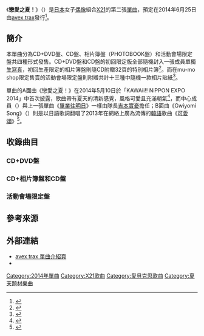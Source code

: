 {{Infobox Single 
| Name            = 戀愛之夏！<br>（{{lang|ja|恋する夏!}}）
| Artist          = [[X21|X21]]
| Album           = 
| Cover           = x21_koisuru_natsu.jpg
| Caption        = CD+DVD盤封面
| A-side          = 戀愛之夏！
| B-side          = [[可愛頌|可愛頌]]（日語翻唱版）
| Released        = {{flagicon|JPN}} 2014年6月25日
| Format          = [[單曲|單曲]]
| Recorded        = 
| Genre           = [[J-POP|J-POP]]
| Length          = 
| Label           = [[愛貝克思|avex trax]]
| Writer          = Mio Aoyama（作詞）<br>秋田兼幸（作曲）
| Producer        = [[奧斯卡傳播|奧斯卡傳播]]
| Certification   =
| Chart position  = *[[Oricon公信榜|Oricon公信榜]]：
**單曲週榜第9名<ref>{{cite web|title=国民的美少女Ｘ21がオリコントップ10入り|url=http://www.nikkansports.com/entertainment/news/f-et-tp0-20140701-1327079.html|publisher=日刊スポーツ|accessdate=2014-07-07|date=2014-07-01|archive-date=2016-03-04|archive-url=https://web.archive.org/web/20160304120356/http://www.nikkansports.com/entertainment/news/f-et-tp0-20140701-1327079.html|dead-url=no}}</ref><small>（0.7萬張）</small>
| Last single     = [[畢業往明日|畢業往明日]]<br/>（2014年）
| This single     = '''戀愛之夏！'''<br/>（2014年）
| Next single    = 
| Misc = 
}}

《'''戀愛之夏！'''》（{{jp|j=恋する夏!|hg=こいするなつ!|rm=Koisuru Natsu!|lead=yes}}）是[[日本|日本]]女子[[日本偶像|偶像]]組合[[X21|X21]]的第二張[[單曲|單曲]]，預定在2014年6月25日由[[愛貝克思|avex trax]]發行<ref name=second>{{cite web|script-title=ja:X21を直撃！ セカンドシングルはキュンキュンする曲!!|url=http://npn.co.jp/article/detail/15475451/|publisher=リアルライブ|accessdate=2014-05-14|date=2014-05-20|archive-date=2014-05-21|archive-url=https://web.archive.org/web/20140521032001/http://npn.co.jp/article/detail/15475451/|dead-url=no}}</ref>。

==簡介==
本單曲分為CD+DVD盤、CD盤、相片簿盤（PHOTOBOOK盤）和活動會場限定盤共四種形式發售。CD+DVD盤和CD盤的初回限定版全部隨機封入一張成員單獨[[生寫真|生寫真]]，初回生產限定的相片簿盤則隨CD附贈32頁的特別相片簿<ref>{{Cite web|title=DISCOGRAPHY|work=X21 avex OFFICIAL WEBSITE|url=http://avex.jp/x21/discography/|accessdate=2014-05-20|archive-date=2014-05-04|archive-url=https://web.archive.org/web/20140504191905/http://avex.jp/x21/discography/|dead-url=no}}</ref>。而在mu-mo shop限定售賣的活動會場限定盤則附贈共計十三種中隨機一款相片貼紙<ref>{{cite web|title=★オリジナル特典付★恋する夏！【初回生産限定盤】mu-moショップ・イベント会場限定（CD）|url=http://shop.mu-mo.net/a/item1/?jsiteid=mumo&seq_exhibit_id=112311|publisher=mu-moショップ|accessdate=2014-05-20|archive-date=2016-03-04|archive-url=https://web.archive.org/web/20160304114354/http://shop.mu-mo.net/a/item1/?jsiteid=mumo&seq_exhibit_id=112311|dead-url=no}}</ref>。

單曲的A面曲《戀愛之夏！》在2014年5月10日於「KAWAii!! NiPPON EXPO 2014」中首次披露，歌曲帶有夏天的清新感覺，風格可愛且充滿朝氣<ref>{{cite web|title=国民的美少女軍団・X21、キュートな新曲を初披露　ライブパフォーマンスに会場熱狂|url=http://mdpr.jp/music/detail/1361343|publisher=モデルプレス|accessdate=2014-05-20|date=2014-05-10|archive-date=2016-03-04|archive-url=https://web.archive.org/web/20160304203845/http://mdpr.jp/music/detail/1361343|dead-url=no}}</ref>，而中心成員（{{lang|ja|センター}}）與上一張單曲《[[畢業往明日|畢業往明日]]》一樣由隊長[[吉本實憂|吉本實憂]]擔任；B面曲《Gwiyomi Song》（{{lang|ja|キヨミ・ソング}}）則是以日語歌詞翻唱了2013年在網絡上廣為流傳的[[韓語|韓語]]歌曲《[[可愛頌|可愛頌]]》<ref>{{cite web|title=アイドルグループ：次世代ユニットX21、キュートな数え歌をカバー|url=http://woman.infoseek.co.jp/news/entertainment/entameplex_1183|publisher=楽天WOMAN|accessdate=2014-05-20|date=2014-05-20|archive-url=https://web.archive.org/web/20140521032004/http://woman.infoseek.co.jp/news/entertainment/entameplex_1183|archive-date=2014-05-21|dead-url=yes}}</ref>。

==收錄曲目==
=== CD+DVD盤 ===
{{tracklist
| collapsed       = 
| headline        = CD
| extra_column    =編曲
| total_length    = 

| all_writing     = 
| all_lyrics      = 
| all_music       = 
| all_arrangements =

| title1          = 戀愛之夏！（{{lang|ja|恋する夏!}}）
| note1           = 
| writer1         = 秋田兼幸
| lyrics1         = Mio Aoyama
| music1          = 秋田兼幸
| extra1          = 渡邊徹
| length1         = 

| title2          = Gwiyomi Song（{{lang|ja|キヨミ・ソング}}）
| note2           = 
| writer2         = 
| lyrics2         = Dandi（{{lang|ko|단디}}）<br>Trot Master King（{{lang|ko|트마킹}}）<br>Hari（{{lang|ko|하리}}）<br>翻譯：松井五郎
| music2          = Dandi<br>Trot Master King
| extra2          = 清水武仁
| length2         = 

| title3          = 戀愛之夏！（off vocal ver）
| note3           = 
| writer3         = 
| lyrics3         = 
| music3          = 
| extra3          = 
| length3         = 

| title4          = Gwiyomi Song（off vocal ver） 
| note4           = 
| writer4         = 
| lyrics4         = 
| music4          = 
| extra4          = 
| length4         = 
}}

{{tracklist
| collapsed       = 
| headline        = DVD
| total_length    = 

| title1          = 戀愛之夏！（MUSIC VIDEO）
| note1           = 
| writer1         = 
| lyrics1         = 
| music1          = 
| extra1          = 
| length1         = 

| title2          = 戀愛之夏！（MUSIC VIDEO off shot）
| note2           = 
| writer2         = 
| lyrics2         = 
| music2          = 
| extra2          = 
| length2         = 
}}

=== CD+相片簿盤和CD盤 ===
{{tracklist
| collapsed       = 
| headline        = CD
| extra_column    = 編曲
| total_length    = 

| all_writing     = 
| all_lyrics      = 
| all_music       = 
| all_arrangements =

| title1          = 戀愛之夏！
| note1           = 
| writer1         = 秋田兼幸
| lyrics1         = Mio Aoyama
| music1          =秋田兼幸
| extra1          =渡邊徹
| length1         = 

| title2          = Gwiyomi Song
| note2           = 
| writer2         = 
| lyrics2         = Dandi<br>Trot Master King<br>Hari
| music2          = Dandi<br>Trot Master King
| extra2          = 清水武仁
| length2         = 

| title3          = 戀愛之夏！（off vocal ver）
| note3           = 
| writer3         = 
| lyrics3         = 
| music3          = 
| extra3          = 
| length3         =

| title4          = Gwiyomi Song（off vocal ver） 
| note4           = 
| writer4         = 
| lyrics4         = 
| music4          = 
| extra4          = 
| length4         = 
}}

=== 活動會場限定盤 ===
{{tracklist
| collapsed       = 
| headline        = CD
| extra_column    = 編曲
| total_length    = 

| all_writing     = 
| all_lyrics      = 
| all_music       = 
| all_arrangements =

| title1          = 戀愛之夏！
| note1           = 
| writer1         = 
| lyrics1         = Mio Aoyama
| music1          =秋田兼幸
| extra1          =渡邊徹
| length1         = 

| title2          = 戀愛之夏！（off vocal ver）
| note2           = 
| writer2         = 
| lyrics2         = 
| music2          =
| extra2          = 
| length2         = 
}}

== 參考來源 ==
{{reflist}}

== 外部連結 ==
*[http://avex.jp/x21/discography/ avex trax 單曲介紹頁] {{Wayback|url=http://avex.jp/x21/discography/ |date=20140504191905 }} {{ja}}
*{{youtube|zyPK8i-ux6Q|戀愛之夏！（short ver.）}}

{{DEFAULTSORT:Renai no Natsu}}
[[Category:2014年單曲|Category:2014年單曲]]
[[Category:X21歌曲|Category:X21歌曲]]
[[Category:愛貝克思歌曲|Category:愛貝克思歌曲]]
[[Category:夏天題材樂曲|Category:夏天題材樂曲]]